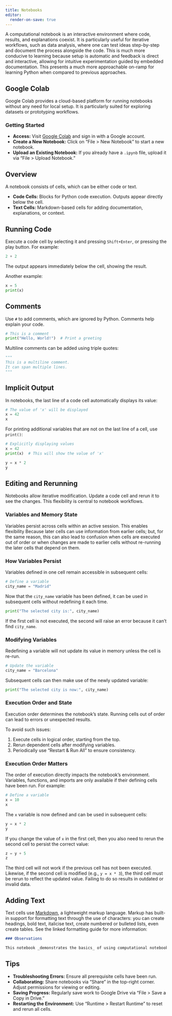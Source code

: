 ```yaml
---
title: Notebooks
editor:
  render-on-save: true
---
```


A computational notebook is an interactive environment where code, results, and explanations coexist. It is particularly useful for iterative workflows, such as data analysis, where one can test ideas step-by-step and document the process alongside the code. This is much more conducive to learning because setup is automatic and feedback is direct and interactive, allowing for intuitive experimentation guided by embedded documentation. This presents a much more approachable on-ramp for learning Python when compared to previous approaches.

## Google Colab

Google Colab provides a cloud-based platform for running notebooks without any need for local setup. It is particularly suited for exploring datasets or prototyping workflows.

### Getting Started

- **Access:** Visit [Google Colab](https://colab.research.google.com/) and sign in with a Google account.
- **Create a New Notebook:** Click on "File > New Notebook" to start a new notebook.
- **Upload an Existing Notebook:** If you already have a `.ipynb` file, upload it via "File > Upload Notebook."

## Overview

A notebook consists of cells, which can be either code or text.

- **Code Cells:** Blocks for Python code execution. Outputs appear directly below the cell.
- **Text Cells:** Markdown-based cells for adding documentation, explanations, or context.

## Running Code

Execute a code cell by selecting it and pressing `Shift+Enter`, or pressing the play button. For example:

```python
2 + 2
```

The output appears immediately below the cell, showing the result.

Another example:

```python
x = 5
print(x)
```

## Comments

Use `#` to add comments, which are ignored by Python. Comments help explain your code.

```python
# This is a comment
print("Hello, World!")  # Print a greeting
```

Multiline comments can be added using triple quotes:

```python
"""
This is a multiline comment.
It can span multiple lines.
"""
```

## Implicit Output

In notebooks, the last line of a code cell automatically displays its value:

```python
# The value of 'x' will be displayed
x = 42
x
```

For printing additional variables that are not on the last line of a cell, use `print()`:

```python
# Explicitly displaying values
x = 42
print(x)  # This will show the value of 'x'

y = x * 2
y
```

## Editing and Rerunning

Notebooks allow iterative modification. Update a code cell and rerun it to see the changes. This flexibility is central to notebook workflows.

### Variables and Memory State

Variables persist across cells within an active session. This enables flexibility Because later cells can use information from earlier cells; but, for the same reason, this can also lead to confusion when cells are executed out of order or when changes are made to earlier cells without re-running the later cells that depend on them.

### How Variables Persist

Variables defined in one cell remain accessible in subsequent cells:

```python
# Define a variable
city_name = "Madrid"
```

Now that the `city_name` variable has been defined, it can be used in subsequent cells without redefining it each time.

```python
print("The selected city is:", city_name)
```

If the first cell is not executed, the second will raise an error because it can't find `city_name`.

### Modifying Variables

Redefining a variable will not update its value in memory unless the cell is re-run.

```python
# Update the variable
city_name = "Barcelona"
```

Subsequent cells can then make use of the newly updated variable:

```python
print("The selected city is now:", city_name)
```

### Execution Order and State

Execution order determines the notebook's state. Running cells out of order can lead to errors or unexpected results.

To avoid such issues:

1. Execute cells in logical order, starting from the top.
2. Rerun dependent cells after modifying variables.
3. Periodically use "Restart & Run All" to ensure consistency.

### Execution Order Matters

The order of execution directly impacts the notebook's environment. Variables, functions, and imports are only available if their defining cells have been run. For example:

```python
# Define a variable
x = 10
x
```

The `x` variable is now defined and can be used in subsequent cells:

```python
y = x * 2
y
```

If you change the value of `x` in the first cell, then you also need to rerun the second cell to persist the correct value:

```python
z = y + 5
z
```

The third cell will not work if the previous cell has not been executed.
Likewise, if the second cell is modified (e.g., `y = x * 3`), the third cell must be rerun to reflect the updated value. Failing to do so results in outdated or invalid data.

## Adding Text

Text cells use [Markdown](https://www.markdownguide.org/basic-syntax/), a lightweight markup language. Markup has built-in support for formatting text through the use of characters: you can create headings, bold text, italicise text, create numbered or bulleted lists, even create tables. See the linked formatting guide for more information:

```markdown
### Observations

This notebook _demonstrates the basics_ of using computational notebooks for interactive **coding** and **documentation**.
```

## Tips

- **Troubleshooting Errors:** Ensure all prerequisite cells have been run.
- **Collaborating:** Share notebooks via "Share" in the top-right corner. Adjust permissions for viewing or editing.
- **Saving Progress:** Regularly save work to Google Drive via "File > Save a Copy in Drive."
- **Restarting the Environment:** Use "Runtime > Restart Runtime" to reset and rerun all cells.
